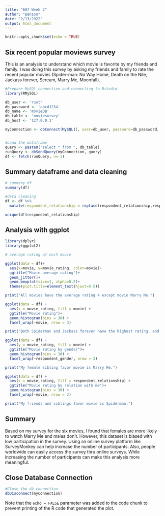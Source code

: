 ```yaml
---
title: "607 Week 2"
author: "Benson"
date: "2/13/2022"
output: html_document
---
```


```r
knitr::opts_chunk$set(echo = TRUE)
```

## Six recent popular moviews survey

This is an analysis to understand which movie is favorite by my friends and family. I was doing this survey by asking my friends and family to rate the recent popular movies (Spider-man: No Way Home, Death on the Nile, Jackass forever, Scream, Marry Me, Moonfall).


```r
#Prepare MySQL connection and connecting to Rstudio
library(RMySQL)

db_user <- 'root'
db_password <- 'abcd1234'
db_name <- 'movieDB'
db_table <- 'moviesurvey'
db_host <- '127.0.0.1'

myConnection <- dbConnect(MySQL(), user=db_user, password=db_password, host=db_host, dbname=db_name)


#Load the dataframe
query <- paste0("select * from ", db_table)
runQuery <- dbSendQuery(myConnection, query)
df <- fetch(runQuery, n=-1)
```

## Summary dataframe and data cleaning
```r
# summary df
summary(df)

#data cleaning
df <- df %>%
  mutate(respondent_relationship = replace(respondent_relationship,respondent_relationship == "Slibing", "Sibling"))

unique(df$respondent_relationship)
```



## Analysis with ggplot
```r
library(dplyr)
library(ggplot2)

# average rating of each movie

ggplot(data = df)+
  aes(x=movie, y=movie_rating, color=movie)+
  ggtitle("Movie average rating")+
  geom_jitter()+
  geom_boxplot(size=1, alpha=0.5)+
  theme(plot.title=element_text(hjust=0.5))

print("All movies have the average rating 4 except movie Marry Me.")

ggplot(data = df) +
  aes(x = movie_rating, fill = movie) + 
  ggtitle("Movie rating")+
  geom_histogram(bins = 30) +
  facet_wrap(~movie, nrow = 3)

print("Both Spiderman and Jackass forever have the highest rating, and Spiderman has favorited.")

ggplot(data = df) +
  aes(y = movie_rating, fill = movie) +
  ggtitle("Movie rating by gender")+
  geom_histogram(bins = 30) +
  facet_wrap(~respondent_gender, nrow = 2)

print("My female sibling favor movie is Marry Me.")

ggplot(data = df) +
  aes(x = movie_rating, fill = respondent_relationship) +
  ggtitle("Movie rating by relation with me")+
  geom_histogram(bins = 30) +
  facet_wrap(~movie, nrow = 2)

print("My friends and siblings favor movie is Spiderman.")
```

## Summary
Based on my survey for the six movies, I found that females are more likely to watch Marry Me and males don't. However, this dataset is biased with low participation in the survey. 
Using an online survey platform like SurveyMonkey can help increase the number of participants. Also, people worldwide can easily access the survey thru online surveys. 
While increasing the number of participants can make this analysis more meaningful.

## Close Database Connection
```r
#Close the db connection
dbDisconnect(myConnection)
```

Note that the `echo = FALSE` parameter was added to the code chunk to prevent printing of the R code that generated the plot.
